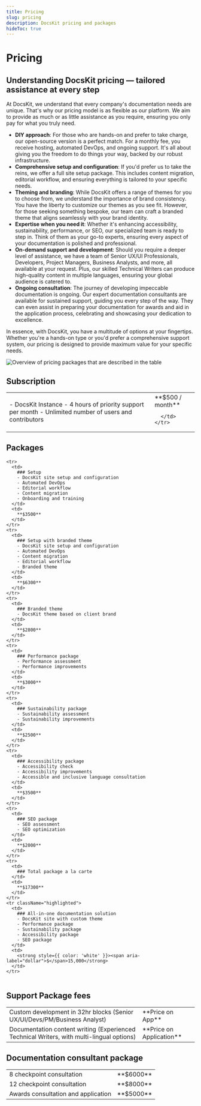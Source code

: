 ```yaml
---
title: Pricing
slug: pricing
description: DocsKit pricing and packages
hideToc: true
---
```


# Pricing

## Understanding DocsKit pricing — tailored assistance at every step

At DocsKit, we understand that every company's documentation needs are unique. That's why our pricing model is as flexible as our platform. We aim to provide as much or as little assistance as you require, ensuring you only pay for what you truly need.

* **DIY approach**: For those who are hands-on and prefer to take charge, our open-source version is a perfect match. For a monthly fee, you receive hosting, automated DevOps, and ongoing support. It's all about giving you the freedom to do things your way, backed by our robust infrastructure.
* **Comprehensive setup and configuration**: If you'd prefer us to take the reins, we offer a full site setup package. This includes content migration, editorial workflow, and ensuring everything is tailored to your specific needs.
* **Theming and branding**: While DocsKit offers a range of themes for you to choose from, we understand the importance of brand consistency. You have the liberty to customize our themes as you see fit. However, for those seeking something bespoke, our team can craft a branded theme that aligns seamlessly with your brand identity.
* **Expertise when you need it**: Whether it's enhancing accessibility, sustainability, performance, or SEO, our specialized team is ready to step in. Think of them as your go-to experts, ensuring every aspect of your documentation is polished and professional.
* **On-demand support and development**: Should you require a deeper level of assistance, we have a team of Senior UX/UI Professionals, Developers, Project Managers, Business Analysts, and more, all available at your request. Plus, our skilled Technical Writers can produce high-quality content in multiple languages, ensuring your global audience is catered to.
* **Ongoing consultation**: The journey of developing impeccable documentation is ongoing. Our expert documentation consultants are available for sustained support, guiding you every step of the way. They can even assist in preparing your documentation for awards and aid in the application process, celebrating and showcasing your dedication to excellence.

In essence, with DocsKit, you have a multitude of options at your fingertips. Whether you're a hands-on type or you'd prefer a comprehensive support system, our pricing is designed to provide maximum value for your specific needs.

![Overview of pricing packages that are described in the table](./DocsKit_pricing.png)


## Subscription

<table className="pricing">
  <tbody>
    <tr>
      <td>
        - DocsKit Instance
        - 4 hours of priority support per month
        - Unlimited number of users and contributors 
      </td>
      <td>
        **$500 / month**

      </td>
    </tr>
  </tbody>
</table>


## Packages

<table className="pricing">  
  <tbody>

    <tr>
      <td>
        ### Setup
        - DocsKit site setup and configuration
        - Automated DevOps
        - Editorial workflow
        - Content migration 
        - Onboarding and training 
      </td>
      <td>
        **$3500**
      </td>
    </tr>
    <tr>
      <td>
        ### Setup with branded theme
        - DocsKit site setup and configuration
        - Automated DevOps
        - Content migration
        - Editorial workflow
        - Branded theme
      </td>
      <td>
        **$6300**   
      </td>
    </tr>
    <tr>
      <td>
        ### Branded theme
        - DocsKit theme based on client brand
      </td>
      <td>
        **$2800**
      </td>
    </tr>
    <tr>
      <td>
        ### Performance package
        - Performance assessment
        - Performance improvements
      </td>
      <td>
        **$3000**
      </td>
    </tr>
    <tr>
      <td>
        ### Sustainability package
        - Sustainability assessment
        - Sustainability improvements
      </td>
      <td>
        **$2500**
      </td>
    </tr>
    <tr>
      <td>
        ### Accessibility package
        - Accessibility check
        - Accessibility improvements 
        - Accessible and inclusive language consultation
      </td>
      <td>
        **$3500**
      </td>
    </tr>
    <tr>
      <td>
        ### SEO package
        - SEO assessment 
        - SEO optimization
      </td>
      <td>
        **$2000** 
      </td>
    </tr>
    <tr>
      <td>
        ### Total package a la carte
      </td>
      <td>
        **$17300** 
      </td>
    </tr>
    <tr className="highlighted">
      <td>
        ### All-in-one documentation solution 
        - DocsKit site with custom theme
        - Performance package
        - Sustainability package
        - Accessibility package
        - SEO package
      </td>
      <td>
        <strong style={{ color: 'white' }}><span aria-label="dollar">$</span>15,000</strong>
      </td>
    </tr>
  </tbody>
</table>

## Support Package fees

<table className="pricing">
  <tbody>
    <tr>
      <td>
        Custom development in 32hr blocks  
        (Senior UX/UI/Devs/PM/Business Analyst)
      </td>
      <td>
        **Price on App**
      </td>
    </tr>
    <tr>
      <td>
        Documentation content writing  
        (Experienced Technical Writers, with multi-lingual options)
      </td>
      <td>
        **Price on Application**
      </td>
    </tr>
  </tbody>
</table>

## Documentation consultant package

<table className="pricing">
  <tbody>
    <tr>
      <td>
        8 checkpoint consultation
      </td>
      <td>
        **$6000**
      </td>
    </tr>
    <tr>
      <td>
        12 checkpoint consultation
      </td>
      <td>
        **$8000**
      </td>
    </tr>
    <tr>
      <td>
        Awards consultation and application
      </td>
      <td>
        **$5000**
      </td>
    </tr>
  </tbody>
</table>
